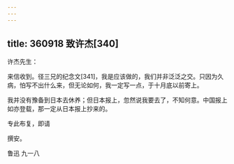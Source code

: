 ```yaml
---
---
---
```

title: 360918 致许杰[340]
---




许杰先生：

来信收到。径三兄的纪念文[341]，我是应该做的，我们并非泛泛之交。只因为久病，怕写不出什么来，但无论如何，我一定写一点，于十月底以前寄上。

我并没有豫备到日本去休养；但日本报上，忽然说我要去了，不知何意。中国报上如亦登载，那一定从日本报上抄来的。

专此布复，即请

撰安。

鲁迅 九一八